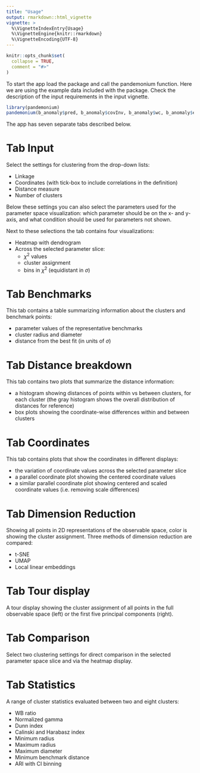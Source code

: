```yaml
---
title: "Usage"
output: rmarkdown::html_vignette
vignette: >
  %\VignetteIndexEntry{Usage}
  %\VignetteEngine{knitr::rmarkdown}
  %\VignetteEncoding{UTF-8}
---
```


```r
knitr::opts_chunk$set(
  collapse = TRUE,
  comment = "#>"
)
```

To start the app load the package and call the pandemonium function.
Here we are using the example data included with the package. Check the
description of the input requirements in the input vignette.

```r
library(pandemonium)
pandemonium(b_anomaly$pred, b_anomaly$covInv, b_anomaly$wc, b_anomaly$exp)
```

The app has seven separate tabs described below.

# Tab Input

Select the settings for clustering from the drop-down lists:

- Linkage
- Coordinates (with tick-box to include correlations in the definition)
- Distance measure
- Number of clusters

Below these settings you can also select the parameters used for the parameter
space visualization: which parameter should be on the x- and y-axis, and what
condition should be used for parameters not shown.

Next to these selections the tab contains four visualizations:

- Heatmap with dendrogram 
- Across the selected parameter slice:
  - $\chi^2$ values
  - cluster assignment
  - bins in $\chi^2$ (equidistant in $\sigma$)

# Tab Benchmarks

This tab contains a table summarizing information about the clusters
and benchmark points:

- parameter values of the representative benchmarks
- cluster radius and diameter
- distance from the best fit (in units of $\sigma$)

# Tab Distance breakdown

This tab contains two plots that summarize the distance information:

- a histogram showing distances of points within vs between clusters, for each
cluster (the gray histogram shows the overall distribution of distances for
reference)
- box plots showing the coordinate-wise differences within and between clusters

# Tab Coordinates

This tab contains plots that show the coordinates in different displays:

- the variation of coordinate values across the selected parameter slice
- a parallel coordinate plot showing the centered coordinate values
- a similar parallel coordinate plot showing centered and scaled coordinate
values (i.e. removing scale differences)

# Tab Dimension Reduction

Showing all points in 2D representations of the observable space, color
is showing the cluster assignment. Three methods of dimension reduction are
compared:

- t-SNE
- UMAP
- Local linear embeddings

# Tab Tour display

A tour display showing the cluster assignment of all points in the full
observable space (left) or the first five principal components (right).

# Tab Comparison

Select two clustering settings for direct comparison in the selected
parameter space slice and via the heatmap display.

# Tab Statistics

A range of cluster statistics evaluated between two and eight clusters:

- WB ratio
- Normalized gamma
- Dunn index
- Calinski and Harabasz index
- Minimum radius
- Maximum radius
- Maximum diameter
- Minimum benchmark distance
- ARI with CI binning


